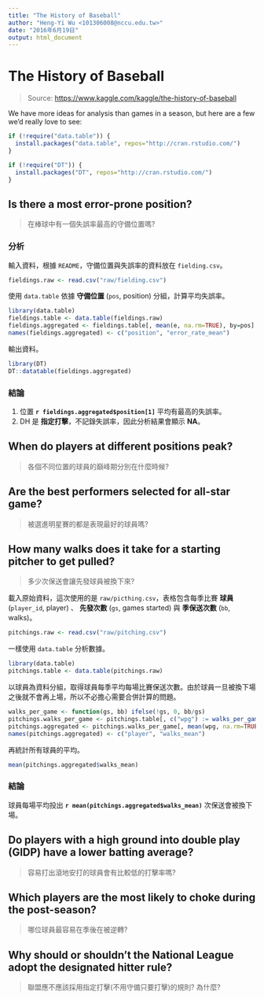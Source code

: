 ```yaml
---
title: "The History of Baseball"
author: "Heng-Yi Wu <101306008@nccu.edu.tw>"
date: "2016年6月19日"
output: html_document
---
```


# The History of Baseball

> Source: [https://www.kaggle.com/kaggle/the-history-of-baseball](https://www.kaggle.com/kaggle/the-history-of-baseball)

We have more ideas for analysis than games in a season, but here are a few we’d really love to see:

```r
if (!require("data.table")) {
  install.packages("data.table", repos="http://cran.rstudio.com/")
}

if (!require("DT")) {
  install.packages("DT", repos="http://cran.rstudio.com/")
}
```

## Is there a most error-prone position?

> 在棒球中有一個失誤率最高的守備位置嗎?

### 分析

輸入資料，根據 `README`，守備位置與失誤率的資料放在 `fielding.csv`。

```r
fieldings.raw <- read.csv("raw/fielding.csv")
```

使用 `data.table` 依據 **守備位置** (`pos`, position) 分組，計算平均失誤率。

```r
library(data.table)
fieldings.table <- data.table(fieldings.raw)
fieldings.aggregated <- fieldings.table[, mean(e, na.rm=TRUE), by=pos]
names(fieldings.aggregated) <- c("position", "error_rate_mean")
```

輸出資料。

```r
library(DT)
DT::datatable(fieldings.aggregated)
```

### 結論

1. 位置 **`r fieldings.aggregated$position[1]`** 平均有最高的失誤率。
2. DH 是 **指定打擊**，不記錄失誤率，因此分析結果會顯示 **NA**。

## When do players at different positions peak?

> 各個不同位置的球員的巔峰期分別在什麼時候?

## Are the best performers selected for all-star game?

> 被選進明星賽的都是表現最好的球員嗎?

## How many walks does it take for a starting pitcher to get pulled?

> 多少次保送會讓先發球員被換下來?

載入原始資料，這次使用的是 `raw/picthing.csv`，表格包含每季比賽 **球員** (`player_id`, player) 、 **先發次數** (`gs`, games started) 與 **季保送次數** (`bb`, walks)。

```r
pitchings.raw <- read.csv("raw/pitching.csv")
```

一樣使用 `data.table` 分析數據。

```r
library(data.table)
pitchings.table <- data.table(pitchings.raw)
```

以球員為資料分組，取得球員每季平均每場比賽保送次數。由於球員一旦被換下場之後就不會再上場，所以不必擔心需要合併計算的問題。

```r
walks_per_game <- function(gs, bb) ifelse(!gs, 0, bb/gs)
pitchings.walks_per_game <- pitchings.table[, c("wpg") := walks_per_game(pitchings.table$gs, pitchings.table$bb), with=FALSE]
pitchings.aggregated <- pitchings.walks_per_game[, mean(wpg, na.rm=TRUE), by=player_id]
names(pitchings.aggregated) <- c("player", "walks_mean")
```

再統計所有球員的平均。

```r
mean(pitchings.aggregated$walks_mean)
```

### 結論

球員每場平均投出 **`r mean(pitchings.aggregated$walks_mean)`** 次保送會被換下場。

## Do players with a high ground into double play (GIDP) have a lower batting average?

> 容易打出滾地安打的球員會有比較低的打擊率嗎?

## Which players are the most likely to choke during the post-season?

> 哪位球員最容易在季後在被逆轉?

## Why should or shouldn’t the National League adopt the designated hitter rule?

> 聯盟應不應該採用指定打擊(不用守備只要打擊)的規則? 為什麼?
